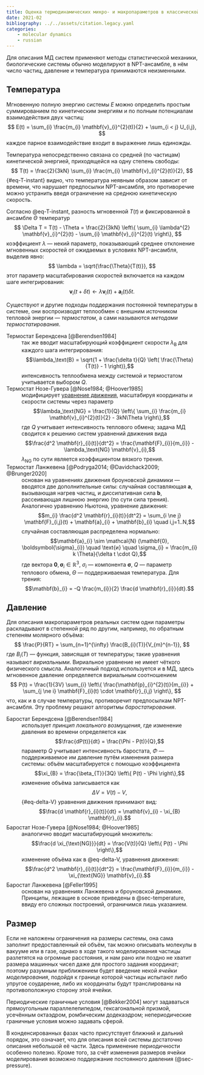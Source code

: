 ```yaml
---
title: Оценка термодинамических микро- и макропараметров в классической молекулярной динамике
date: 2021-02
bibliography: ../../assets/citation.legacy.yaml
categories:
    - molecular dynamics
    - russian
---
```


Для описания МД систем применяют методы статистической механики, биологические системы обычно моделируют в NPT-ансамбле, в нём число частиц, давление и температура принимаются неизменными.

## Температура {#sec-temperature}

Мгновенную полную энергию системы $E$ можно определить простым суммированием по кинетическим энергиям и по полным потенциалам взаимодействия двух частиц:
$$
E(t) = \sum_{i} \frac{m_{i} \mathbf{v}_{i}^{2}(t)}{2} + \sum_{i < j} U_{i,j},
$$
каждое парное взаимодействие входит в выражение лишь единожды.

Температура непосредственно связана со средней (по частицам) кинетической энергией, приходящейся на одну степень свободы:
$$
T(t) = \frac{2}{3kN} \sum_{i} \frac{m_{i} \mathbf{v}_{i}^{2}(t)}{2},
$$ {#eq-T-instant}
видно, что температура неявным образом зависит от времени, что нарушает предпосылки NPT-ансамбля, это противоречие можно устранить введя ограничение на среднюю кинетическую скорость.

Согласно @eq-T-instant, разность мгновенной $T(t)$ и фиксированной в ансамбле $\Theta$ температур
$$
\Delta T = T(t) - \Theta = \frac{2}{3kN} \left\{ \sum_{i} \lambda^{2} \mathbf{v}_{i}^{2}(t) - \sum_{i} \mathbf{v}_{i}^{2}(t) \right\},
$$
коэффициент $\lambda$ --- некий параметр, показывающий среднее отклонение мгновенных скоростей от ожидаемых в условиях NPT-ансамбля, выделив явно:
$$
\lambda = \sqrt{\frac{\Theta}{T(t)}},
$$
этот параметр масштабирования скоростей включается на каждом шаге интегрирования:
$$
\mathbf{v}_{i}(t + \delta t) \gets \lambda \mathbf{v}_{i}(t) + \mathbf{a}_{i}(t) \delta t.
$$

Существуют и другие подходы поддержания постоянной температуры в системе, они воспроизводят теплообмен с внешним источником тепловой энергии --- *термостатом*, а сами называются *методами термостатирования*.

Термостат Берендсена [@Berendsen1984]
:   так же вводит масштабирующий коэффициент скорости $\lambda_\text{B}$ для каждого шага интегрирования:
    $$\lambda_\text{B} = \sqrt{1 + \frac{\delta t}{Q} \left( \frac{\Theta}{T(t)} - 1 \right)},$$
    интенсивность теплообмена между системой и термостатом учитывается выбором $Q$.

Термостат Нозе-Гувера [@Nose1984; @Hoover1985]
:    модифицирует [уравнение движения](../2021-01-00-molecular-interactions/index.qmd#eq-newton2law), масштабируя координаты и скорости системы через параметр
    $$\lambda_\text{NG} = \frac{1}{Q} \left\{ \sum_{i} \frac{m_{i} \mathbf{v}_{i}^{2}(t)}{2} - 3kN\Theta \right\},$$
    где $Q$ учитывает интенсивность теплового обмена; задача МД сводится к решению систем уравнений движения вида
    $$\frac{d^2 \mathbf{r}_{i}(t)}{dt^2} = \frac{\mathbf{F}_{i}}{m_{i}} - \lambda_\text{NG} \mathbf{v}_{i},$$
    $\lambda_\text{NG}$ по сути является коэффициентом вязкого трения.

Термостат Ланжевена [@Podryga2014; @Davidchack2009; @Brunger2020]
:    основан на уравнениях движения броуновской динамики --- вводятся две дополнительные силы: случайная составляющая $\mathbf{a}$, вызывающая нагрев частиц, и диссипативная сила $\mathbf{b}$, рассеивающая лишнюю энергию (по сути сила трения). Аналогично уравнению Ньютона, уравнение движения:
    $$m_{i} \frac{d^2 \mathbf{r}_{i}(t)}{dt^2} = \sum_{i \ne j} \mathbf{F}_{i,j}(t) + \mathbf{a}_{i} + \mathbf{b}_{i} \quad i,j=1..N,$$
    случайная составляющая распределена нормально:
    $$\mathbf{a}_{i} \sim \mathcal{N} (\mathbf{0}, \boldsymbol{\sigma}_{i}) \quad \text{и} \quad \sigma_{i} = \frac{m_{i} k \Theta}{\delta t \cdot Q},$$
    где вектора $\mathbf{0}, \boldsymbol{\sigma}_{i} \in \mathbb{R}^{3}$, $\sigma_{i}$ --- компонента $\boldsymbol{\sigma}$, $Q$ --- параметр теплового обмена, $\Theta$ --- поддерживаемая температура. Для трения: $$\mathbf{b}_{i} = -Q \frac{m_{i}}{2} \frac{d \mathbf{r}_{i}}{dt}.$$

## Давление {#sec-pressure}

Для описания макропараметров реальных систем одни параметры раскладывают в степенной ряд по другим, например, по обратным степеням молярного объёма:
$$
\frac{P}{RT} = \sum_{n=1}^{\infty} \frac{B_{i}(T)}{V_{m}^{n-1}},
$$
где $B_{i}(T)$ --- функция, зависящая от температуры; такие уравнения называют *вириальными*. Вириальное уравнение не имеет чёткого физического смысла. Аналогичный подход используется и в МД, здесь мгновенное давление определяется вириальным соотношением
$$
P(t) = \frac{1}{3V} \sum_{i} \left\{ \frac{\mathbf{p}_{i}^{2}(t)}{m_{i}} + \sum_{j \ne i} \mathbf{F}_{i}(t) \cdot \mathbf{r}_{i,j} \right\},
$$
что, как и в случае температуры, противоречит предпосылкам NPT-ансамбля. Эту проблему решают алгоритмы *баростатирования*.

Баростат Берендсена [@Berendsen1984] 
:   использует *принцип локального возмущения*, где изменение давления во времени определяется как
    $$\frac{dP(t)}{dt} = \frac{\Phi - P(t)}{Q},$$
    параметр $Q$ учитывает интенсивность баростата, $\Phi$ --- поддерживаемое им давление путём изменения размера системы: объём масштабируется с помощью коэффициента
    $$\xi_{B} = \frac{\beta_{T}}{3Q} \left\{ P(t) - \Phi \right\},$$
    изменение объёма записывается как
    $$\Delta V = V(t) - V,$$ {#eq-delta-V}
    уравнения движения принимают вид:
    $$\frac{d \mathbf{r}_{i}(t)}{dt} = \mathbf{v}_{i} - \xi_{B} \mathbf{r}_{i}.$$

Баростат Нозе-Гувера [@Nose1984; @Hoover1985] 
:   аналогично вводит масштабирующий множитель:
    $$\frac{d \xi_{\text{NG}}}{dt} = \frac{V(t)}{Q} \left\{ P(t) - \Phi \right\},$$
    изменение объёма как в @eq-delta-V, уравнения движения:
    $$\frac{d^2 \mathbf{r}_{i}(t)}{dt^2} = \frac{\mathbf{F}_{i}}{m_{i}} - \xi_{\text{NG}} \mathbf{v}_{i}.$$

Баростат Ланжевена [@Feller1995] 
:   основан на уравнениях Ланжевена и броуновской динамике. Принципы, лежащие в основе приведены в @sec-temperature, ввиду его сложных построений, ограничимся лишь указанием.

## Размер

Если не наложены ограничения на размеры системы, она сама заполнит предоставленный ей объём, так можно описывать молекулы в вакууме или в газе, однако в ходе такого моделирования частицы разлетятся на огромные расстояния, и нам рано или поздно не хватит размера машинных чисел даже для простого задания координат; поэтому разумным приближением будет введение некой *ячейки моделирования*, подойдя к границе которой частицы испытают либо упругое соударение, либо их координаты будут транслированы на противоположную сторону этой ячейки.

Периодические граничные условия [@Bekker2004] могут задаваться прямоугольным параллелепипедом, гексагональной призмой, усечённым октаэдром, ромбическим додекаэдром; непериодические граничные условия можно задавать сферой.

В конденсированных фазах часто присутствует ближний и дальний порядок, это означает, что для описания всей системы достаточно описания небольшой её части. Здесь применение периодичности особенно полезно. Кроме того, за счёт изменения размеров ячейки моделирования возможно поддержание постоянного давления (@sec-pressure).
